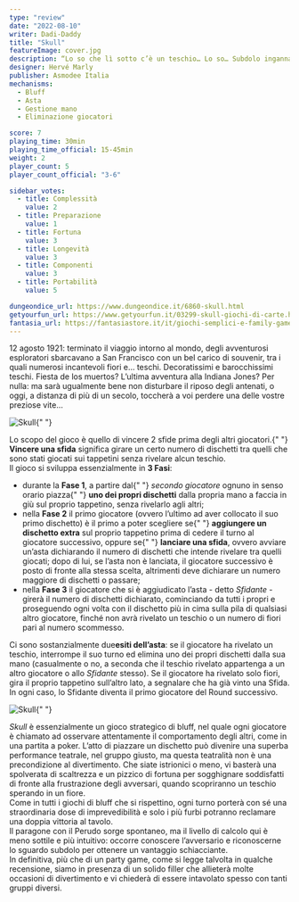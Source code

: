 ```yaml
---
type: "review"
date: "2022-08-10"
writer: Dadi-Daddy
title: "Skull"
featureImage: cover.jpg
description: “Lo so che lì sotto c’è un teschio… Lo so… Subdolo ingannatore...”
designer: Hervé Marly
publisher: Asmodee Italia
mechanisms:
  - Bluff
  - Asta
  - Gestione mano
  - Eliminazione giocatori

score: 7
playing_time: 30min
playing_time_official: 15-45min
weight: 2
player_count: 5
player_count_official: "3-6"

sidebar_votes:
  - title: Complessità
    value: 2
  - title: Preparazione
    value: 1
  - title: Fortuna
    value: 3
  - title: Longevità
    value: 3
  - title: Componenti
    value: 3
  - title: Portabilità
    value: 5

dungeondice_url: https://www.dungeondice.it/6860-skull.html
getyourfun_url: https://www.getyourfun.it/03299-skull-giochi-di-carte.html
fantasia_url: https://fantasiastore.it/it/giochi-semplici-e-family-games/7340-skull.html
---
```


<Setting>
  12 agosto 1921: terminato il viaggio intorno al mondo, degli avventurosi
  esploratori sbarcavano a San Francisco con un bel carico di souvenir, tra i
  quali numerosi incantevoli fiori e… teschi. Decoratissimi e barocchissimi
  teschi. Fiesta de los muertos? L’ultima avventura alla Indiana Jones? Per
  nulla: ma sarà ugualmente bene non disturbare il riposo degli antenati, o
  oggi, a distanza di più di un secolo, toccherà a voi perdere una delle vostre
  preziose vite...
</Setting>

<img src="./game1.jpg" alt="Skull" />{" "}

<Rules>
  Lo scopo del gioco è quello di vincere 2 sfide prima degli altri giocatori.{" "}
  <strong>Vincere una sfida</strong> significa girare un certo numero di
  dischetti tra quelli che sono stati giocati sui tappetini senza rivelare alcun
  teschio. <br />
  Il gioco si sviluppa essenzialmente in <strong>3 Fasi</strong>:<ul>
    <li>
      durante la <strong>Fase 1</strong>, a partire dal{" "}
      <em>secondo giocatore</em> ognuno in senso orario piazza{" "}
      <strong>uno dei propri dischetti</strong> dalla propria mano a faccia in
      giù sul proprio tappetino, senza rivelarlo agli altri;
    </li>
    <li>
      nella <strong>Fase 2</strong> il primo giocatore (ovvero l’ultimo ad aver
      collocato il suo primo dischetto) è il primo a poter scegliere se{" "}
      <strong>aggiungere un dischetto extra</strong> sul proprio tappetino prima
      di cedere il turno al giocatore successivo, oppure se{" "}
      <strong>lanciare una sfida</strong>, ovvero avviare un’asta dichiarando il
      numero di dischetti che intende rivelare tra quelli giocati; dopo di lui,
      se l’asta non è lanciata, il giocatore successivo è posto di fronte alla
      stessa scelta, altrimenti deve dichiarare un numero maggiore di dischetti
      o passare;
    </li>
    <li>
      nella <strong>Fase 3</strong> il giocatore che si è aggiudicato l’asta -
      detto <em>Sfidante</em> - girerà il numero di dischetti dichiarato,
      cominciando da tutti i propri e proseguendo ogni volta con il dischetto
      più in cima sulla pila di qualsiasi altro giocatore, finché non avrà
      rivelato un teschio o un numero di fiori pari al numero scommesso.
    </li>
  </ul>
  Ci sono sostanzialmente due<strong>esiti dell’asta</strong>: se il giocatore
  ha rivelato un teschio, interrompe il suo turno ed elimina uno dei propri
  dischetti dalla sua mano (casualmente o no, a seconda che il teschio rivelato
  appartenga a un altro giocatore o allo <em>Sfidante</em> stesso). Se il
  giocatore ha rivelato solo fiori, gira il proprio tappetino sull’altro lato, a
  segnalare che ha già vinto una Sfida. In ogni caso, lo Sfidante diventa il
  primo giocatore del Round successivo.
  <br />
</Rules>

<img src="./game2.jpg" alt="Skull" />{" "}

<Feedback>
  <em>Skull</em> è essenzialmente un gioco strategico di bluff, nel quale ogni
  giocatore è chiamato ad osservare attentamente il comportamento degli altri,
  come in una partita a poker. L’atto di piazzare un dischetto può divenire una
  superba performance teatrale, nel gruppo giusto, ma questa teatralità non è
  una precondizione al divertimento. Che siate istrionici o meno, vi basterà una
  spolverata di scaltrezza e un pizzico di fortuna per sogghignare soddisfatti
  di fronte alla frustrazione degli avversari, quando scopriranno un teschio
  sperando in un fiore. <br />
  Come in tutti i giochi di bluff che si rispettino, ogni turno porterà con sé una
  straordinaria dose di imprevedibilità e solo i più furbi potranno reclamare una
  doppia vittoria al tavolo. <br />
  Il paragone con il Perudo sorge spontaneo, ma il livello di calcolo qui è meno
  sottile e più intuitivo: occorre conoscere l’avversario e riconoscerne lo
  sguardo subdolo per ottenere un vantaggio schiacciante. <br />
  In definitiva, più che di un party game, come si legge talvolta in qualche recensione,
  siamo in presenza di un solido filler che allieterà molte occasioni di divertimento
  e vi chiederà di essere intavolato spesso con tanti gruppi diversi.
</Feedback>

<Instagram id="ChE3ub-ji5N" />
